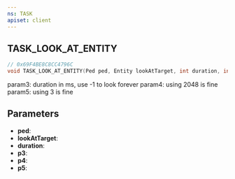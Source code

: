 ```yaml
---
ns: TASK
apiset: client
---
```

## TASK_LOOK_AT_ENTITY

```c
// 0x69F4BE8C8CC4796C
void TASK_LOOK_AT_ENTITY(Ped ped, Entity lookAtTarget, int duration, int p3, int p4, int p5);
```

param3: duration in ms, use -1 to look forever
param4: using 2048 is fine
param5: using 3 is fine

## Parameters
* **ped**:
* **lookAtTarget**:
* **duration**:
* **p3**:
* **p4**:
* **p5**: